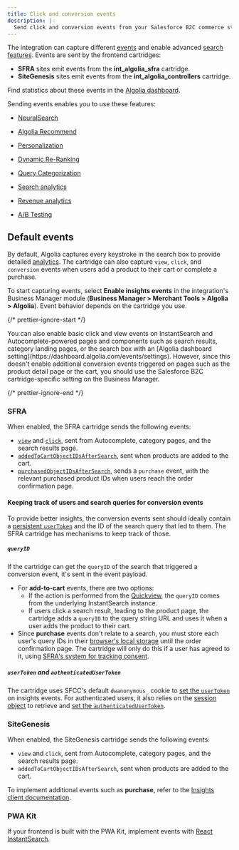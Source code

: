 ```yaml
---
title: Click and conversion events
description: |-
  Send click and conversion events from your Salesforce B2C commerce store.
---
```


The integration can capture different [events](/guides/sending-events/getting-started/) and enable advanced [search features](/guides/sending-events/concepts/event-types/#events-by-features).
Events are sent by the frontend cartridges:

- **SFRA** sites emit events from the **int\_algolia\_sfra** cartridge.
- **SiteGenesis** sites emit events from the **int\_algolia\_controllers** cartridge.

Find statistics about these events in the [Algolia dashboard](https://dashboard.algolia.com/events?).

Sending events enables you to use these features:

- [NeuralSearch](/guides/getting-started/neuralsearch/)

- [Algolia Recommend](/guides/algolia-recommend/overview/)

- [Personalization](/guides/personalization/classic-personalization/what-is-personalization/)

- [Dynamic Re-Ranking](/guides/algolia-ai/re-ranking/)

- [Query Categorization](/guides/algolia-ai/query-categorization/)

- [Search analytics](/guides/search-analytics/overview/)

- [Revenue analytics](/guides/search-analytics/concepts/metrics/#revenue)

- [A/B Testing](/guides/ab-testing/what-is-ab-testing/)

## Default events

By default, Algolia captures every keystroke in the search box to provide detailed [analytics](/guides/search-analytics/overview/).
The cartridge can also capture `view`, `click`, and `conversion` events when users add a product to their cart or complete a purchase.

To start capturing events, select **Enable insights events** in the integration's Business Manager module (**Business Manager > Merchant Tools > Algolia > Algolia**).
Event behavior depends on the cartridge you use.

{/* prettier-ignore-start */}

<Note>
  You can also enable basic click and view events on InstantSearch and Autocomplete-powered pages and components such as search results, category landing pages, or the search box with an [Algolia dashboard setting](https://dashboard.algolia.com/events/settings). However, since this doesn't enable additional conversion events triggered on pages such as the product detail page or the cart, you should use the Salesforce B2C cartridge-specific setting on the Business Manager.
</Note>

{/* prettier-ignore-end */}

### SFRA

When enabled, the SFRA cartridge sends the following events:

- [`view`](/api-reference/api-methods/viewed-object-ids/) and [`click`](/api-reference/api-methods/clicked-object-ids-after-search/), sent from Autocomplete, category pages, and the search results page.
- [`addedToCartObjectIDsAfterSearch`](/api-reference/api-methods/added-to-cart-object-ids-after-search/), sent when products are added to the cart.
- [`purchasedObjectIDsAfterSearch`](/api-reference/api-methods/purchased-object-ids-after-search/), sends a `purchase` event, with the relevant purchased product IDs when users reach the order confirmation page.

#### Keeping track of users and search queries for conversion events

To provide better insights, the conversion events sent should ideally contain a [persistent `userToken`](/guides/sending-events/concepts/usertoken/#persistent-user-token) and the ID of the search query that led to them. The SFRA cartridge has mechanisms to keep track of those.

##### `queryID`

If the cartridge can get the `queryID` of the search that triggered a conversion event, it's sent in the event payload.

- For **add-to-cart** events, there are two options:
  - If the action is performed from the [Quickview](https://developer.salesforce.com/docs/commerce/sfra/guide/sfra-feature-list.html#quickview-capabilities), the `queryID` comes from the underlying InstantSearch instance.
  - If users click a search result, leading to the product page, the cartridge adds a `queryID` to the query string URL and uses it when a user adds the product to their cart.
- Since **purchase** events don't relate to a search, you must store each user's query IDs in their [browser's local storage](/guides/sending-events/guides/queryid/#track-the-queryid-in-cookies-or-local-storage) until the order confirmation page. The cartridge will only do this if a user has agreed to it, using [SFRA's system for tracking consent](https://developer.salesforce.com/docs/commerce/sfra/guide/b2c-sfra-consent-tracking.html).

##### `userToken` and `authenticatedUserToken`

The cartridge uses SFCC's default `dwanonymous_` cookie to [set the `userToken`](/api-reference/api-methods/set-user-token/) on insights events.
For authenticated users, it also relies on the [session object](https://developer.salesforce.com/docs/commerce/b2c-commerce/guide/b2c-function-reference.html#object-dwsystemsession) to retrieve and [set the `authenticatedUserToken`](/api-reference/api-methods/set-authenticated-user-token/).

### SiteGenesis

When enabled, the SiteGenesis cartridge sends the following events:

- `view` and `click`, sent from Autocomplete, category pages, and the search results page.
- `addedToCartObjectIDsAfterSearch`, sent when products are added to the cart.

To implement additional events such as **purchase**, refer to the [Insights client documentation](/api-client/methods/insights/).

### PWA Kit

If your frontend is built with the PWA Kit, implement events with [React InstantSearch](/guides/building-search-ui/events/react/).

